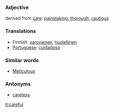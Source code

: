 ===Adjective=== 
derived from [[care]]: [[painstaking]], [[thorough]], [[cautious]]

===Translations===
*Finnish: [[varovainen]], [[huolellinen]]
*[[Portuguese]]: [[cuidadoso]]

===Similar words===
*[[Meticulous]]

===Antonyms===
*[[careless]]

[[it:careful]]